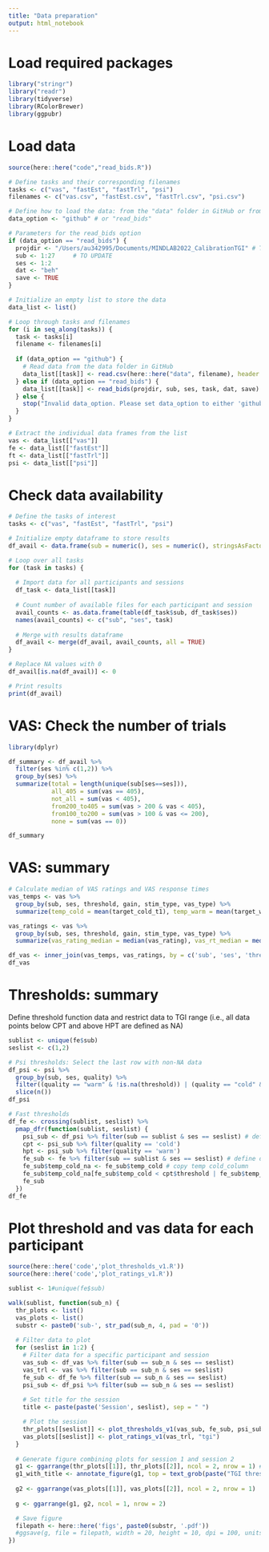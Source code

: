 ```yaml
---
title: "Data preparation"
output: html_notebook
---
```


# Load required packages 
```r
library("stringr")
library("readr")
library(tidyverse)
library(RColorBrewer)
library(ggpubr)

```
# Load data
```r
source(here::here("code","read_bids.R"))

# Define tasks and their corresponding filenames
tasks <- c("vas", "fastEst", "fastTrl", "psi")
filenames <- c("vas.csv", "fastEst.csv", "fastTrl.csv", "psi.csv")

# Define how to load the data: from the "data" folder in GitHub or from an external folder (eg., local folder) using read_bids.R
data_option <- "github" # or "read_bids"

# Parameters for the read_bids option
if (data_option == "read_bids") {
  projdir <- "/Users/au342995/Documents/MINDLAB2022_CalibrationTGI" # TO UPDATE
  sub <- 1:27     # TO UPDATE
  ses <- 1:2
  dat <- "beh"
  save <- TRUE
}

# Initialize an empty list to store the data
data_list <- list()

# Loop through tasks and filenames
for (i in seq_along(tasks)) {
  task <- tasks[i]
  filename <- filenames[i]
  
  if (data_option == "github") {
    # Read data from the data folder in GitHub
    data_list[[task]] <- read.csv(here::here("data", filename), header = TRUE)
  } else if (data_option == "read_bids") {
    data_list[[task]] <- read_bids(projdir, sub, ses, task, dat, save)
  } else {
    stop("Invalid data_option. Please set data_option to either 'github' or 'read_bids'.")
  }
}

# Extract the individual data frames from the list
vas <- data_list[["vas"]]
fe <- data_list[["fastEst"]]
ft <- data_list[["fastTrl"]]
psi <- data_list[["psi"]]
```

# Check data availability
```r
# Define the tasks of interest
tasks <- c("vas", "fastEst", "fastTrl", "psi")

# Initialize empty dataframe to store results
df_avail <- data.frame(sub = numeric(), ses = numeric(), stringsAsFactors = FALSE)

# Loop over all tasks
for (task in tasks) {
  
  # Import data for all participants and sessions
  df_task <- data_list[[task]]
  
  # Count number of available files for each participant and session
  avail_counts <- as.data.frame(table(df_task$sub, df_task$ses))
  names(avail_counts) <- c("sub", "ses", task)
  
  # Merge with results dataframe
  df_avail <- merge(df_avail, avail_counts, all = TRUE)
}

# Replace NA values with 0
df_avail[is.na(df_avail)] <- 0

# Print results
print(df_avail)

```

# VAS: Check the number of trials
```r
library(dplyr)

df_summary <- df_avail %>%
  filter(ses %in% c(1,2)) %>%
  group_by(ses) %>%
  summarize(total = length(unique(sub[ses==ses])),
            all_405 = sum(vas == 405), 
            not_all = sum(vas < 405),
            from200_to405 = sum(vas > 200 & vas < 405), 
            from100_to200 = sum(vas > 100 & vas <= 200), 
            none = sum(vas == 0))

df_summary

```
# VAS: summary 
```r
# Calculate median of VAS ratings and VAS response times
vas_temps <- vas %>%
  group_by(sub, ses, threshold, gain, stim_type, vas_type) %>%
  summarize(temp_cold = mean(target_cold_t1), temp_warm = mean(target_warm_t1))

vas_ratings <- vas %>%
  group_by(sub, ses, threshold, gain, stim_type, vas_type) %>%
  summarize(vas_rating_median = median(vas_rating), vas_rt_median = median(vas_rt))

df_vas <- inner_join(vas_temps, vas_ratings, by = c('sub', 'ses', 'threshold', 'gain', 'stim_type', 'vas_type'))
df_vas
```
# Thresholds: summary
Define threshold function data and restrict data to TGI range (i.e., all data points below CPT and above HPT are defined as NA)
```r
sublist <- unique(fe$sub)
seslist <- c(1,2)

# Psi thresholds: Select the last row with non-NA data
df_psi <- psi %>%
  group_by(sub, ses, quality) %>%
  filter((quality == "warm" & !is.na(threshold)) | (quality == "cold" & !is.na(threshold))) %>%
  slice(n())
df_psi

# Fast thresholds
df_fe <- crossing(sublist, seslist) %>%
  pmap_dfr(function(sublist, seslist) {
    psi_sub <- df_psi %>% filter(sub == sublist & ses == seslist) # define CPT and HPT for one participant
    cpt <- psi_sub %>% filter(quality == 'cold')
    hpt <- psi_sub %>% filter(quality == 'warm')
    fe_sub <- fe %>% filter(sub == sublist & ses == seslist) # define data for each subject
    fe_sub$temp_cold_na <- fe_sub$temp_cold # copy temp cold_column
    fe_sub$temp_cold_na[fe_sub$temp_cold < cpt$threshold | fe_sub$temp_warm > hpt$threshold] <- NA # remove data below CPT and above HPT
    fe_sub
  })
df_fe


```

# Plot threshold and vas data for each participant
```r
source(here::here('code','plot_thresholds_v1.R'))
source(here::here('code','plot_ratings_v1.R'))

sublist <- 1#unique(fe$sub)

walk(sublist, function(sub_n) {
  thr_plots <- list()
  vas_plots <- list()  
  substr <- paste0('sub-', str_pad(sub_n, 4, pad = '0'))
    
  # Filter data to plot        
  for (seslist in 1:2) {
    # Filter data for a specific participant and session
    vas_sub <- df_vas %>% filter(sub == sub_n & ses == seslist)
    vas_trl <- vas %>% filter(sub == sub_n & ses == seslist)
    fe_sub <- df_fe %>% filter(sub == sub_n & ses == seslist)
    psi_sub <- df_psi %>% filter(sub == sub_n & ses == seslist)
    
    # Set title for the session
    title <- paste(paste('Session', seslist), sep = " ")

    # Plot the session
    thr_plots[[seslist]] <- plot_thresholds_v1(vas_sub, fe_sub, psi_sub, title)
    vas_plots[[seslist]] <- plot_ratings_v1(vas_trl, "tgi")
  }
  
  # Generate figure combining plots for session 1 and session 2
  g1 <- ggarrange(thr_plots[[1]], thr_plots[[2]], ncol = 2, nrow = 1) #labels = c("A", "B"),
  g1_with_title <- annotate_figure(g1, top = text_grob(paste("TGI thresholds:", substr), size = 14, face = "bold"))
  
  g2 <- ggarrange(vas_plots[[1]], vas_plots[[2]], ncol = 2, nrow = 1)
  
  g <- ggarrange(g1, g2, ncol = 1, nrow = 2)

  # Save figure
  filepath <- here::here('figs', paste0(substr, '.pdf'))
  #ggsave(g, file = filepath, width = 20, height = 10, dpi = 100, units = "cm")
})
```

